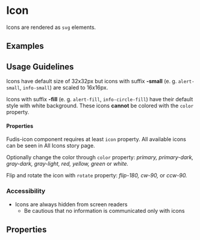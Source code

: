 
<Meta title="Components/Icon" />

# Icon

Icons are rendered as <code>svg</code> elements.

## Examples

<Canvas of={IconStories.Icon}></Canvas>

## Usage Guidelines

Icons have default size of 32x32px but icons with suffix **-small** (e. g. `alert-small`, `info-small`) are scaled to 16x16px.

Icons with suffix **-fill** (e. g. `alert-fill`, `info-circle-fill`) have their default style with white background. These icons **cannot** be colored with the `color` property.

#### Properties

Fudis-icon component requires at least `icon` property. All available icons can be seen in All Icons story page.

Optionally change the color through `color` property: _primary, primary-dark, gray-dark, gray-light, red, yellow, green_ or _white._

Flip and rotate the icon with `rotate` property: _flip-180, cw-90,_ or _ccw-90._

### Accessibility

- Icons are always hidden from screen readers
  - Be cautious that no information is communicated only with icons

## Properties

<ArgTypes of={IconComponent} exclude={iconExclude} />
